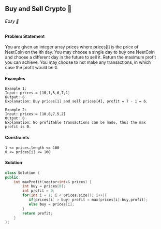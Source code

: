 ## Buy and Sell Crypto 🎯
###### Easy 🤔
#### Problem Statement
You are given an integer array prices where prices[i] is the price of NeetCoin on the ith day.
You may choose a single day to buy one NeetCoin and choose a different day in the future to sell it.
Return the maximum profit you can achieve. You may choose to not make any transactions, in which case the profit would be 0.
#### Examples

```
Example 1:
Input: prices = [10,1,5,6,7,1]
Output: 6
Explanation: Buy prices[1] and sell prices[4], profit = 7 - 1 = 6.

Example 2:
Input: prices = [10,8,7,5,2]
Output: 0
Explanation: No profitable transactions can be made, thus the max profit is 0.
```
#### Constraints
```
1 <= prices.length <= 100
0 <= prices[i] <= 100
```
#### Solution
```cpp
class Solution {
public:
    int maxProfit(vector<int>& prices) {
        int buy = prices[0];
        int profit = 0;
        for(int i = 1; i < prices.size(); i++){
           if(prices[i] > buy) profit = max(prices[i]-buy,profit);
           else buy = prices[i];
        }
        return profit;
    }
};
```